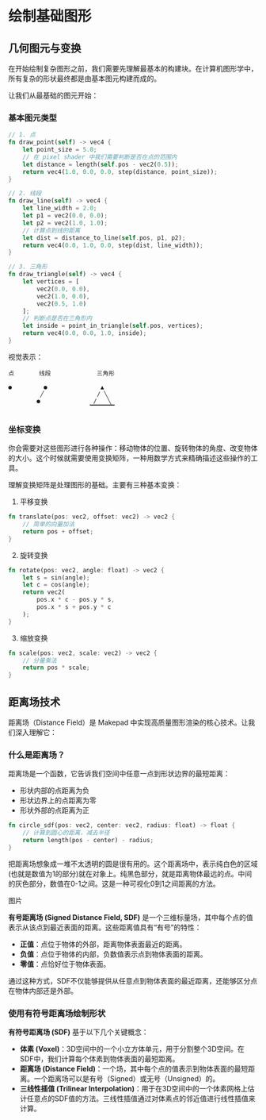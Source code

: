 # 绘制基础图形

## 几何图元与变换

在开始绘制复杂图形之前，我们需要先理解最基本的构建块。在计算机图形学中，所有复杂的形状最终都是由基本图元构建而成的。

让我们从最基础的图元开始：

### 基本图元类型

```rust
// 1. 点
fn draw_point(self) -> vec4 {
    let point_size = 5.0;
    // 在 pixel shader 中我们需要判断是否在点的范围内
    let distance = length(self.pos - vec2(0.5));
    return vec4(1.0, 0.0, 0.0, step(distance, point_size));
}

// 2. 线段
fn draw_line(self) -> vec4 {
    let line_width = 2.0;
    let p1 = vec2(0.0, 0.0);
    let p2 = vec2(1.0, 1.0);
    // 计算点到线的距离
    let dist = distance_to_line(self.pos, p1, p2);
    return vec4(0.0, 1.0, 0.0, step(dist, line_width));
}

// 3. 三角形
fn draw_triangle(self) -> vec4 {
    let vertices = [
        vec2(0.0, 0.0),
        vec2(1.0, 0.0),
        vec2(0.5, 1.0)
    ];
    // 判断点是否在三角形内
    let inside = point_in_triangle(self.pos, vertices);
    return vec4(0.0, 0.0, 1.0, inside);
}
```
视觉表示：

```plaintext
点       线段             三角形

●         ●               ▲
         ╱               / ╲
        ●               /   ╲
                       ▔▔▔▔▔▔▔

```
### 坐标变换

你会需要对这些图形进行各种操作：移动物体的位置、旋转物体的角度、改变物体的大小。这个时候就需要使用变换矩阵，一种用数学方式来精确描述这些操作的工具。

理解变换矩阵是处理图形的基础。主要有三种基本变换：


1. 平移变换

```rust
fn translate(pos: vec2, offset: vec2) -> vec2 {
    // 简单的向量加法
    return pos + offset;
}
```

2. 旋转变换

```rust
fn rotate(pos: vec2, angle: float) -> vec2 {
    let s = sin(angle);
    let c = cos(angle);
    return vec2(
        pos.x * c - pos.y * s,
        pos.x * s + pos.y * c
    );
}
```

3. 缩放变换

```rust
fn scale(pos: vec2, scale: vec2) -> vec2 {
    // 分量乘法
    return pos * scale;
}
```

## 距离场技术

距离场（Distance Field）是 Makepad 中实现高质量图形渲染的核心技术。让我们深入理解它：

### 什么是距离场？

距离场是一个函数，它告诉我们空间中任意一点到形状边界的最短距离：

- 形状内部的点距离为负
- 形状边界上的点距离为零
- 形状外部的点距离为正

```rust
fn circle_sdf(pos: vec2, center: vec2, radius: float) -> float {
    // 计算到圆心的距离，减去半径
    return length(pos - center) - radius;
}
```

把距离场想象成一堆不太透明的圆是很有用的。这个距离场中，表示纯白色的区域(也就是数值为1的部分)就在对象上。纯黑色部分，就是距离物体最远的点。中间的灰色部分，数值在0-1之间。这是一种可视化0到1之间距离的方法。

图片

**有号距离场 (Signed Distance Field, SDF)** 是一个三维标量场，其中每个点的值表示从该点到最近表面的距离。这些距离值具有“有号”的特性：

- **正值**：点位于物体的外部，距离物体表面最近的距离。
- **负值**：点位于物体的内部，负数值表示点到物体表面的距离。
- **零值**：点恰好位于物体表面。

通过这种方式，SDF不仅能够提供从任意点到物体表面的最近距离，还能够区分点在物体内部还是外部。

### 使用有符号距离场绘制形状

**有符号距离场 (SDF)** 基于以下几个关键概念：

- **体素 (Voxel)**：3D空间中的一个小立方体单元，用于分割整个3D空间。在SDF中，我们计算每个体素到物体表面的最短距离。
- **距离场 (Distance Field)**：一个场，其中每个点的值表示到物体表面的最短距离。一个距离场可以是有号（Signed）或无号（Unsigned）的。
- **三线性插值 (Trilinear Interpolation)**：用于在3D空间中的一个体素网格上估计任意点的SDF值的方法。三线性插值通过对体素点的邻近值进行线性插值来计算。

